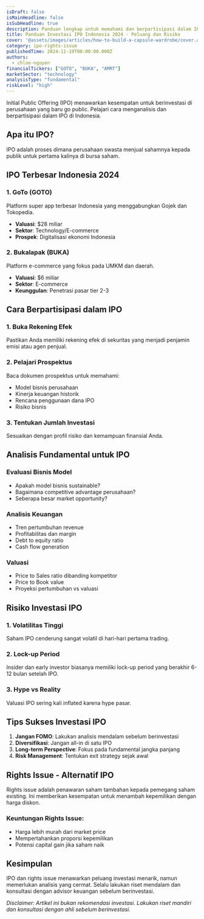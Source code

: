 ```yaml
---
isDraft: false
isMainHeadline: false
isSubHeadline: true
description: Panduan lengkap untuk memahami dan berpartisipasi dalam IPO terbaru di Bursa Efek Indonesia tahun 2024.
title: Panduan Investasi IPO Indonesia 2024 - Peluang dan Risiko
cover: '@assets/images/articles/how-to-build-a-capsule-wardrobe/cover.avif'
category: ipo-rights-issue
publishedTime: 2024-11-19T00:00:00.000Z
authors:
  - chloe-nguyen
financialTickers: ["GOTO", "BUKA", "AMRT"]
marketSector: "technology"
analysisType: "fundamental"
riskLevel: "high"
---
```

Initial Public Offering (IPO) menawarkan kesempatan untuk berinvestasi di perusahaan yang baru go public. Pelajari cara menganalisis dan berpartisipasi dalam IPO di Indonesia.

## Apa itu IPO?

IPO adalah proses dimana perusahaan swasta menjual sahamnya kepada publik untuk pertama kalinya di bursa saham.

## IPO Terbesar Indonesia 2024

### 1. GoTo (GOTO)
Platform super app terbesar Indonesia yang menggabungkan Gojek dan Tokopedia.
- **Valuasi**: $28 miliar
- **Sektor**: Technology/E-commerce
- **Prospek**: Digitalisasi ekonomi Indonesia

### 2. Bukalapak (BUKA)
Platform e-commerce yang fokus pada UMKM dan daerah.
- **Valuasi**: $6 miliar  
- **Sektor**: E-commerce
- **Keunggulan**: Penetrasi pasar tier 2-3

## Cara Berpartisipasi dalam IPO

### 1. Buka Rekening Efek
Pastikan Anda memiliki rekening efek di sekuritas yang menjadi penjamin emisi atau agen penjual.

### 2. Pelajari Prospektus
Baca dokumen prospektus untuk memahami:
- Model bisnis perusahaan
- Kinerja keuangan historik
- Rencana penggunaan dana IPO
- Risiko bisnis

### 3. Tentukan Jumlah Investasi
Sesuaikan dengan profil risiko dan kemampuan finansial Anda.

## Analisis Fundamental untuk IPO

### Evaluasi Bisnis Model
- Apakah model bisnis sustainable?
- Bagaimana competitive advantage perusahaan?
- Seberapa besar market opportunity?

### Analisis Keuangan
- Tren pertumbuhan revenue
- Profitabilitas dan margin
- Debt to equity ratio
- Cash flow generation

### Valuasi
- Price to Sales ratio dibanding kompetitor
- Price to Book value
- Proyeksi pertumbuhan vs valuasi

## Risiko Investasi IPO

### 1. Volatilitas Tinggi
Saham IPO cenderung sangat volatil di hari-hari pertama trading.

### 2. Lock-up Period
Insider dan early investor biasanya memiliki lock-up period yang berakhir 6-12 bulan setelah IPO.

### 3. Hype vs Reality
Valuasi IPO sering kali inflated karena hype pasar.

## Tips Sukses Investasi IPO

1. **Jangan FOMO**: Lakukan analisis mendalam sebelum berinvestasi
2. **Diversifikasi**: Jangan all-in di satu IPO
3. **Long-term Perspective**: Fokus pada fundamental jangka panjang
4. **Risk Management**: Tentukan exit strategy sejak awal

## Rights Issue - Alternatif IPO

Rights issue adalah penawaran saham tambahan kepada pemegang saham existing. Ini memberikan kesempatan untuk menambah kepemilikan dengan harga diskon.

### Keuntungan Rights Issue:
- Harga lebih murah dari market price
- Mempertahankan proporsi kepemilikan
- Potensi capital gain jika saham naik

## Kesimpulan

IPO dan rights issue menawarkan peluang investasi menarik, namun memerlukan analisis yang cermat. Selalu lakukan riset mendalam dan konsultasi dengan advisor keuangan sebelum berinvestasi.

*Disclaimer: Artikel ini bukan rekomendasi investasi. Lakukan riset mandiri dan konsultasi dengan ahli sebelum berinvestasi.*